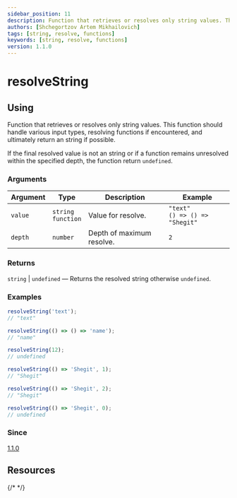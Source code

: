 ```yaml
---
sidebar_position: 11
description: Function that retrieves or resolves only string values. This function should handle various input types, resolving functions if encountered, and ultimately return an string if possible.
authors: [Shchegortzov Artem Mikhailovich]
tags: [string, resolve, functions]
keywords: [string, resolve, functions]
version: 1.1.0
---
```



# resolveString

## Using

Function that retrieves or resolves only string values.
This function should handle various input types, resolving functions if encountered, and ultimately return an string if possible.

If the final resolved value is not an string or if a function remains unresolved within the specified depth, the function return `undefined`.

### Arguments

| Argument | Type                       | Description               | Example                                |
| -------- | -------------------------- | ------------------------- | -------------------------------------- |
| `value`  | `string` <br /> `function` | Value for resolve.        | `"text"` <br /> `() => () => "Shegit"` |
| `depth`  | `number`                   | Depth of maximum resolve. | `2`                                    |

### Returns

`string` | `undefined` — Returns the resolved string otherwise `undefined`.

### Examples

```js
resolveString('text');
// "text"

resolveString(() => () => 'name');
// "name"

resolveString(12);
// undefined

resolveString(() => 'Shegit', 1);
// "Shegit"

resolveString(() => 'Shegit', 2);
// "Shegit"

resolveString(() => 'Shegit', 0);
// undefined
```

### Since

[1.1.0](https://www.npmjs.com/package/shegit/v/1.1.0)

## Resources

<div style={{ display: 'flex', gap: 20 }}>
  <GitHubResourceButton link="https://github.com/or-temka/shegit/tree/v1.1.0/src/functions/operation/resolveString" />
  {/* <CodeSandboxResourceButton link="https://codesandbox.io/p/sandbox/rgbarraytoobj-rppnwn" /> */}
</div>
